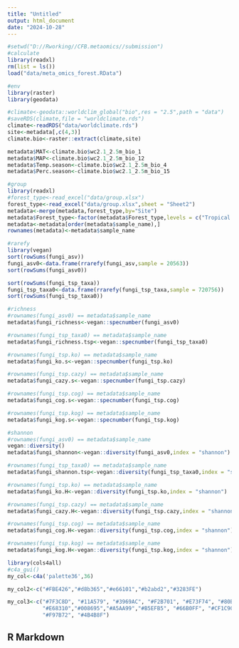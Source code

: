 ---
title: "Untitled"
output: html_document
date: "2024-10-28"
---

```{r}
#setwd("D://Rworking//CFB.metaomics//submission")
#calculate
library(readxl)
rm(list = ls())
load("data/meta_omics_forest.RData")

#env
library(raster)
library(geodata)

#climate<-geodata::worldclim_global("bio",res = "2.5",path = "data")
#saveRDS(climate,file = "worldclimate.rds")
climate<-readRDS("data/worldclimate.rds")
site<-metadata[,c(4,3)]
climate.bio<-raster::extract(climate,site)

metadata$MAT<-climate.bio$wc2.1_2.5m_bio_1
metadata$MAP<-climate.bio$wc2.1_2.5m_bio_12
metadata$Temp.season<-climate.bio$wc2.1_2.5m_bio_4
metadata$Perc.season<-climate.bio$wc2.1_2.5m_bio_15

#group
library(readxl)
#forest_type<-read_excel("data/group.xlsx")
forest_type<-read_excel("data/group.xlsx",sheet = "Sheet2")
metadata<-merge(metadata,forest_type,by="Site")
metadata$Forest_type<-factor(metadata$Forest_type,levels = c("Tropical forest","Subtropical forest","Karst forest","Montane forest","Temperate forest"))
metadata<-metadata[order(metadata$sample_name),]
rownames(metadata)<-metadata$sample_name

#rarefy
library(vegan)
sort(rowSums(fungi_asv))
fungi_asv0<-data.frame(rrarefy(fungi_asv,sample = 20563))
sort(rowSums(fungi_asv0))

sort(rowSums(fungi_tsp_taxa))
fungi_tsp_taxa0<-data.frame(rrarefy(fungi_tsp_taxa,sample = 720756))
sort(rowSums(fungi_tsp_taxa0))

#richness
#rownames(fungi_asv0) == metadata$sample_name
metadata$fungi_richness<-vegan::specnumber(fungi_asv0)

#rownames(fungi_tsp_taxa0) == metadata$sample_name
metadata$fungi_richness.tsp<-vegan::specnumber(fungi_tsp_taxa0)

#rownames(fungi_tsp.ko) == metadata$sample_name
metadata$fungi_ko.s<-vegan::specnumber(fungi_tsp.ko)

#rownames(fungi_tsp.cazy) == metadata$sample_name
metadata$fungi_cazy.s<-vegan::specnumber(fungi_tsp.cazy)

#rownames(fungi_tsp.cog) == metadata$sample_name
metadata$fungi_cog.s<-vegan::specnumber(fungi_tsp.cog)

#rownames(fungi_tsp.kog) == metadata$sample_name
metadata$fungi_kog.s<-vegan::specnumber(fungi_tsp.kog)

#shannon
#rownames(fungi_asv0) == metadata$sample_name
vegan::diversity()
metadata$fungi_shannon<-vegan::diversity(fungi_asv0,index = "shannon")

#rownames(fungi_tsp_taxa0) == metadata$sample_name
metadata$fungi_shannon.tsp<-vegan::diversity(fungi_tsp_taxa0,index = "shannon")

#rownames(fungi_tsp.ko) == metadata$sample_name
metadata$fungi_ko.H<-vegan::diversity(fungi_tsp.ko,index = "shannon")

#rownames(fungi_tsp.cazy) == metadata$sample_name
metadata$fungi_cazy.H<-vegan::diversity(fungi_tsp.cazy,index = "shannon")

#rownames(fungi_tsp.cog) == metadata$sample_name
metadata$fungi_cog.H<-vegan::diversity(fungi_tsp.cog,index = "shannon")

#rownames(fungi_tsp.kog) == metadata$sample_name
metadata$fungi_kog.H<-vegan::diversity(fungi_tsp.kog,index = "shannon")

library(cols4all)
#c4a_gui()
my_col<-c4a('palette36',36)

my_col2<-c("#FBE426","#d8b365","#e66101","#b2abd2","#3283FE")

my_col3<-c("#7F3C8D", "#11A579", "#3969AC", "#F2B701", "#E73F74", "#80BA5A", 
           "#E68310","#008695","#A5AA99","#B5EFB5", "#66B0FF", "#CF1C90",
           "#F97B72", "#4B4B8F")

```

## R Markdown


